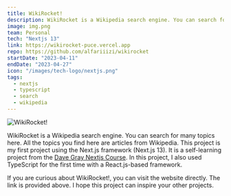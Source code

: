 ```yaml
---
title: WikiRocket!
description: WikiRocket is a Wikipedia search engine. You can search for many topics here. All the topics you find here are articles from Wikipedia.
image: img.png
team: Personal
tech: "Nextjs 13"
link: https://wikirocket-puce.vercel.app
repo: https://github.com/alfariiizi/wikirocket
startDate: "2023-04-11"
endDate: "2023-04-27"
icon: "/images/tech-logo/nextjs.png"
tags:
  - nextjs
  - typescript
  - search
  - wikipedia
---
```


<Image
  src="img.png"
  alt="WikiRocket!"
  full
  caption="WikiRocket!"
/>

WikiRocket is a Wikipedia search engine. You can search for many topics here. All the topics you find here are articles from Wikipedia. This project is my first project using the Next.js framework (Next.js 13). It is a self-learning project from the [Dave Gray Nextjs Course](https://youtube.com/playlist?list=PL0Zuz27SZ-6Pk-QJIdGd1tGZEzy9RTgtj&si=loeAEPD9OJof_rb8). In this project, I also used TypeScript for the first time with a React.js-based framework.

If you are curious about WikiRocket!, you can visit the website directly. The link is provided above. I hope this project can inspire your other projects.
